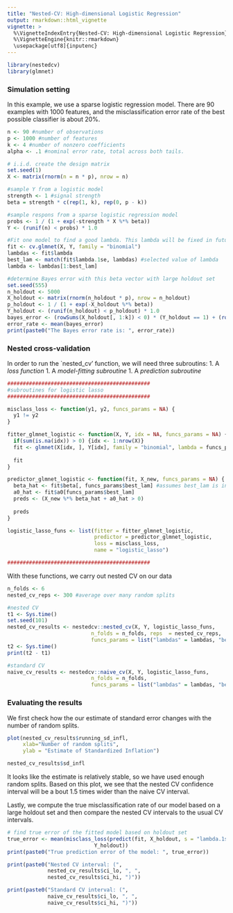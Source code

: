 ```yaml
---
title: "Nested-CV: High-dimensional Logistic Regression"
output: rmarkdown::html_vignette
vignette: >
  %\VignetteIndexEntry{Nested-CV: High-dimensional Logistic Regression}
  %\VignetteEngine{knitr::rmarkdown}
  \usepackage[utf8]{inputenc}
---
```



```r
library(nestedcv)
library(glmnet)
```

### Simulation setting

In this example, we use a sparse logistic regression model. There are 90 examples with 1000 features, and the misclassification error rate of the best possible classifier is about 20\%.

```r
n <- 90 #number of observations
p <- 1000 #number of features
k <- 4 #number of nonzero coefficients
alpha <- .1 #nominal error rate, total across both tails.

# i.i.d. create the design matrix 
set.seed(1)
X <- matrix(rnorm(n = n * p), nrow = n)

#sample Y from a logistic model
strength <- 1 #signal strength
beta = strength * c(rep(1, k), rep(0, p - k))

#sample respons from a sparse logistic regression model
probs <- 1 / (1 + exp(-strength * X %*% beta))
Y <- (runif(n) < probs) * 1.0

#Fit one model to find a good lambda. This lambda will be fixed in future simulations.
fit <- cv.glmnet(X, Y, family = "binomial")
lambdas <- fit$lambda
best_lam <- match(fit$lambda.1se, lambdas) #selected value of lambda
lambda <- lambdas[1:best_lam]

#determine Bayes error with this beta vector with large holdout set
set.seed(555)
n_holdout <- 5000
X_holdout <- matrix(rnorm(n_holdout * p), nrow = n_holdout)
p_holdout <- 1 / (1 + exp(-X_holdout %*% beta))
Y_holdout <- (runif(n_holdout) < p_holdout) * 1.0
bayes_error <- (rowSums(X_holdout[, 1:k]) < 0) * (Y_holdout == 1) + (rowSums(X_holdout[, 1:k]) > 0) * (Y_holdout == 0)
error_rate <- mean(bayes_error)
print(paste0("The Bayes error rate is: ", error_rate))
```

### Nested cross-validation

In order to run the `nested_cv' function, we will need three subroutins:
1. A *loss function*
1. A *model-fitting subroutine*
1. A *prediction subroutine*

```r
##############################################
#subroutines for logistic lasso
##############################################

misclass_loss <- function(y1, y2, funcs_params = NA) {
  y1 != y2
} 

fitter_glmnet_logistic <- function(X, Y, idx = NA, funcs_params = NA) {
  if(sum(is.na(idx)) > 0) {idx <- 1:nrow(X)}
  fit <- glmnet(X[idx, ], Y[idx], family = "binomial", lambda = funcs_params$lambdas) #assumes lambda is in global env
  
  fit
}

predictor_glmnet_logistic <- function(fit, X_new, funcs_params = NA) {
  beta_hat <- fit$beta[, funcs_params$best_lam] #assumes best_lam is in global env
  a0_hat <- fit$a0[funcs_params$best_lam]
  preds <- (X_new %*% beta_hat + a0_hat > 0)
  
  preds
} 

logistic_lasso_funs <- list(fitter = fitter_glmnet_logistic,
                            predictor = predictor_glmnet_logistic,
                            loss = misclass_loss,
                            name = "logistic_lasso")

##############################################
```

With these functions, we carry out nested CV on our data

```r
n_folds <- 6
nested_cv_reps <- 300 #average over many random splits

#nested CV
t1 <- Sys.time()
set.seed(101)
nested_cv_results <- nestedcv::nested_cv(X, Y, logistic_lasso_funs, 
                           n_folds = n_folds, reps  = nested_cv_reps, 
                           funcs_params = list("lambdas" = lambdas, "best_lam" = best_lam), verbose = T)
t2 <- Sys.time()
print(t2 - t1)

#standard CV
naive_cv_results <- nestedcv::naive_cv(X, Y, logistic_lasso_funs, 
                           n_folds = n_folds,
                           funcs_params = list("lambdas" = lambdas, "best_lam" = best_lam))
```


### Evaluating the results

We first check how the our estimate of standard error changes with the 
number of random splits.

```r
plot(nested_cv_results$running_sd_infl,
     xlab="Number of random splits", 
     ylab = "Estimate of Standardized Inflation")

nested_cv_results$sd_infl
```

It looks like the estimate is relatively stable, so we have used enough random splits. Based on this 
plot, we see that the nested CV confidence interval will be a bout 1.5 times wider than the naive CV interval.

Lastly, we compute the true misclassification rate of our model based on a large holdout set and then compare the 
nested CV intervals to the usual CV intervals.

```r
# find true error of the fitted model based on holdout set
true_error <- mean(misclass_loss(predict(fit, X_holdout, s = "lambda.1se", type = "response") > .5, 
                            Y_holdout))
print(paste0("True prediction error of the model: ", true_error))

print(paste0("Nested CV interval: (", 
             nested_cv_results$ci_lo, ", ",
             nested_cv_results$ci_hi, ")"))

print(paste0("Standard CV interval: (", 
             naive_cv_results$ci_lo, ", ",
             naive_cv_results$ci_hi, ")"))

```

